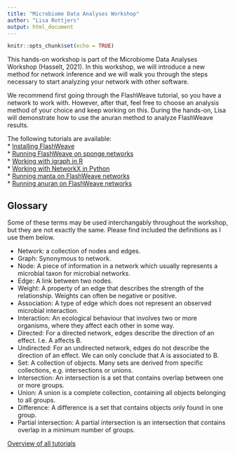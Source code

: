 ```yaml
---
title: "Microbiome Data Analyses Workshop"
author: "Lisa Rottjers"
output: html_document
---
```


```r
knitr::opts_chunk$set(echo = TRUE)
```

This hands-on workshop is part of the Microbiome Data Analyses Workshop (Hasselt, 2021). 
In this workshop, we will introduce a new method for network inference and we will walk you through the steps necessary to start analyzing your network with other software. 

We recommend first going through the FlashWeave tutorial, so you have a network to work with. 
However, after that, feel free to choose an analysis method of your choice and keep working on this. 
During the hands-on, Lisa will demonstrate how to use the anuran method to analyze FlashWeave results. 

The following tutorials are available:  
* [Installing FlashWeave](https://ramellose.github.io/networktutorials/installation_flashweave.html)  
* [Running FlashWeave on sponge networks](https://ramellose.github.io/networktutorials/running_flashweave.html)  
* [Working with igraph in R](https://ramellose.github.io/networktutorials/igraph_networks.html)  
* [Working with NetworkX in Python](https://ramellose.github.io/networktutorials/python_networks.html)  
* [Running manta on FlashWeave networks](https://ramellose.github.io/networktutorials/workshop_manta.html)  
* [Running anuran on FlashWeave networks](https://ramellose.github.io/networktutorials/workshop_anuran.html) 

## Glossary

Some of these terms may be used interchangably throughout the workshop, but they are not exactly the same. Please find included the definitions as I use them below. 

* Network: a collection of nodes and edges.  
* Graph: Synonymous to network. 
* Node: A piece of information in a network which usually represents a microbial taxon for microbial networks. 
* Edge: A link between two nodes. 
* Weight: A property of an edge that describes the strength of the relationship. Weights can often be negative or positive. 
* Association: A type of edge which does not represent an observed microbial interaction. 
* Interaction: An ecological behaviour that involves two or more organisms, where they affect each other in some way. 
* Directed: For a directed network, edges describe the direction of an effect. I.e. A affects B. 
* Undirected: For an undirected network, edges do not describe the direction of an effect. We can only conclude that A is associated to B. 
* Set: A collection of objects. Many sets are derived from specific collections, e.g. intersections or unions. 
* Intersection: An intersection is a set that contains overlap between one or more groups. 
* Union: A union is a complete collection, containing all objects belonging to all groups. 
* Difference: A difference is a set that contains objects only found in one group. 
* Partial intersection: A partial intersection is an intersection that contains overlap in a minimum number of groups. 

[Overview of all tutorials](https://ramellose.github.io/networktutorials/index.html)



